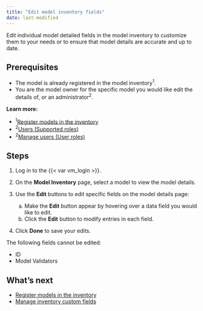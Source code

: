 ```yaml
---
title: "Edit model inventory fields"
date: last-modified
---
```


Edit individual model detailed fields in the model inventory to customize them to your needs or to ensure that model details are accurate and up to date. 

## Prerequisites

- The model is already registered in the model inventory^1^.
- You are the model owner for the specific model you would like edit the details of, or an administrator^2^.

::: {.column-margin}
**Learn more:**

- ^1^[Register models in the inventory](register-models-in-model-inventory.qmd)
- ^2^[Users (Supported roles)](onboarding-users.qmd#supported-roles)
- ^2^[Manage users (User roles)](manage-users.qmd#user-roles)
:::

## Steps

<!--- NR TO DO Check with Mehdi: these steps didn't work for me, can't edit. Wrong permissions maybe? --->

1. Log in to the {{< var vm_login >}}.

2. On the **Model Inventory** page, select a model to view the model details.

3. Use the **Edit** buttons to edit specific fields on the model details page: 

   a. Make the **Edit** button appear by hovering over a data field you would like to edit.
   b. Click the **Edit** button to modify entries in each field.

4. Click **Done** to save your edits.

::: {.column-margin}
::: {.callout-important}
The following fields cannot be edited:

- ID
- Model Validators
:::
:::

<!---
## Troubleshooting

[Include any common issues or errors that may arise during the task and how to resolve them.]
--->

## What's next

- [Register models in the inventory](register-models-in-model-inventory.qmd)
- [Manage inventory custom fields](manage-inventory-custom-fields.qmd)
